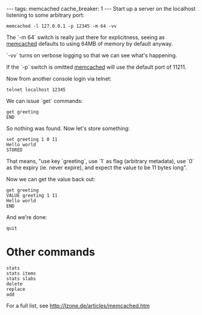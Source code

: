 ---
tags: memcached
cache_breaker: 1
---
Start up a server on the localhost listening to some arbitrary port:

 memcached -l 127.0.0.1 -p 12345 -m 64 -vv

The `-m 64` switch is really just there for explicitness, seeing as [[memcached]] defaults to using 64MB of memory by default anyway.

`-vv` turns on verbose logging so that we can see what's happening.

If the `-p` switch is omitted [[memcached]] will use the default port of 11211.

Now from another console login via telnet:

 telnet localhost 12345

We can issue `get` commands:

 get greeting
 END

So nothing was found. Now let's store something:

 set greeting 1 0 11
 Hello world
 STORED

That means, "use key `greeting`, use `1` as flag (arbitrary metadata), use `0` as the expiry (ie. never expire), and expect the value to be 11 bytes long".

Now we can get the value back out:

 get greeting
 VALUE greeting 1 11
 Hello world
 END

And we're done:

 quit

= Other commands =

 stats
 stats items
 stats slabs
 delete
 replace
 add

For a full list, see http://lzone.de/articles/memcached.htm
